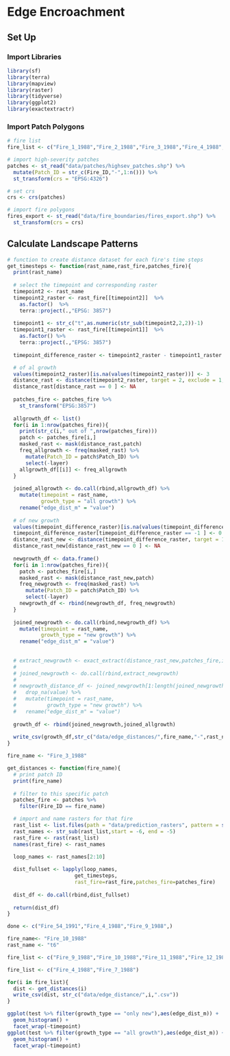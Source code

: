 # Edge Encroachment

## Set Up

### Import Libraries

```r
library(sf)
library(terra)
library(mapview)
library(raster)
library(tidyverse)
library(ggplot2) 
library(exactextractr)
```

### Import Patch Polygons

```r
# fire list
fire_list <- c("Fire_1_1988","Fire_2_1988","Fire_3_1988","Fire_4_1988","Fire_7_1988","Fire_9_1988","Fire_10_1988","Fire_11_1988","Fire_12_1988","Fire_13_1988","Fire_14_1988","Fire_15_1988","Fire_16_1988","Fire_18_1988","Fire_19_1988","Fire_20_1988","Fire_22_1988","Fire_23_1988","Fire_25_1988","Fire_26_1988","Fire_28_1988","Fire_29_1988","Fire_31_1988","Fire_32_1989","Fire_33_1989","Fire_35_1989","Fire_38_1989","Fire_41_1989","Fire_42_1989","Fire_48_1990","Fire_49_1991","Fire_50_1991","Fire_51_1991","Fire_54_1991")

# import high-severity patches
patches <- st_read("data/patches/highsev_patches.shp") %>% 
  mutate(Patch_ID = str_c(Fire_ID,"-",1:n())) %>% 
  st_transform(crs = "EPSG:4326")

# set crs 
crs <- crs(patches)

# import fire polygons
fires_export <- st_read("data/fire_boundaries/fires_export.shp") %>% 
  st_transform(crs = crs)
```

## Calculate Landscape Patterns

```r
# function to create distance dataset for each fire's time steps
get_timesteps <- function(rast_name,rast_fire,patches_fire){
  print(rast_name)
  
  # select the timepoint and corresponding raster
  timepoint2 <- rast_name
  timepoint2_raster <- rast_fire[[timepoint2]]  %>% 
    as.factor()  %>% 
    terra::project(.,"EPSG: 3857")
  
  timepoint1 <- str_c("t",as.numeric(str_sub(timepoint2,2,2))-1)
  timepoint1_raster <- rast_fire[[timepoint1]]  %>% 
    as.factor() %>% 
    terra::project(.,"EPSG: 3857")
  
  timepoint_difference_raster <- timepoint2_raster - timepoint1_raster 

  # of al growth
  values(timepoint2_raster)[is.na(values(timepoint2_raster))] <- 3
  distance_rast <- distance(timepoint2_raster, target = 2, exclude = 1, unit = "m")
  distance_rast[distance_rast == 0 ] <- NA
  
  patches_fire <- patches_fire %>% 
    st_transform("EPSG:3857")
  
  allgrowth_df <- list()
  for(i in 1:nrow(patches_fire)){
    print(str_c(i," out of ",nrow(patches_fire)))
    patch <- patches_fire[i,]
    masked_rast <- mask(distance_rast,patch)
    freq_allgrowth <- freq(masked_rast) %>% 
      mutate(Patch_ID = patch$Patch_ID) %>% 
      select(-layer)
    allgrowth_df[[i]] <- freq_allgrowth
  }
  
  joined_allgrowth <- do.call(rbind,allgrowth_df) %>% 
    mutate(timepoint = rast_name,
           growth_type = "all growth") %>% 
    rename("edge_dist_m" = "value")
  
  # of new growth
  values(timepoint_difference_raster)[is.na(values(timepoint_difference_raster))] <- 3
  timepoint_difference_raster[timepoint_difference_raster == -1 ] <- 0
  distance_rast_new <- distance(timepoint_difference_raster, target = 1, exclude = 0, unit = "m")
  distance_rast_new[distance_rast_new == 0 ] <- NA
  
  newgrowth_df <- data.frame()
  for(i in 1:nrow(patches_fire)){
    patch <- patches_fire[i,]
    masked_rast <- mask(distance_rast_new,patch)
    freq_newgrowth <- freq(masked_rast) %>% 
      mutate(Patch_ID = patch$Patch_ID) %>% 
      select(-layer)
    newgrowth_df <- rbind(newgrowth_df, freq_newgrowth)
  }
  
  joined_newgrowth <- do.call(rbind,newgrowth_df) %>% 
    mutate(timepoint = rast_name,
           growth_type = "new growth") %>% 
    rename("edge_dist_m" = "value")
  
  
  # extract_newgrowth <- exact_extract(distance_rast_new,patches_fire,include_cols = TRUE,max_cells_in_memory = 3e+13)
  # 
  # joined_newgrowth <- do.call(rbind,extract_newgrowth)
  # 
  # newgrowth_distance_df <- joined_newgrowth[1:length(joined_newgrowth$Fire_ID),] %>% 
  #   drop_na(value) %>% 
  #   mutate(timepoint = rast_name,
  #          growth_type = "new growth") %>% 
  #   rename("edge_dist_m" = "value")
  
  growth_df <- rbind(joined_newgrowth,joined_allgrowth)
  
  write_csv(growth_df,str_c("data/edge_distances/",fire_name,"-",rast_name,".csv"))
}
```

```r
fire_name <- "Fire_3_1988"

get_distances <- function(fire_name){
  # print patch ID 
  print(fire_name)
  
  # filter to this specific patch
  patches_fire <- patches %>% 
    filter(Fire_ID == fire_name)

  # import and name rasters for that fire
  rast_list <- list.files(path = "data/prediction_rasters", pattern = str_c(fire_name,"_rf"), all.files=TRUE, full.names=TRUE)
  rast_names <- str_sub(rast_list,start = -6, end = -5)  
  rast_fire <- rast(rast_list)
  names(rast_fire) <- rast_names
    
  loop_names <- rast_names[2:10]

  dist_fullset <- lapply(loop_names,
                      get_timesteps,
                      rast_fire=rast_fire,patches_fire=patches_fire)
    
  dist_df <- do.call(rbind,dist_fullset)
  
  return(dist_df)
}
```

```r
done <- c("Fire_54_1991","Fire_4_1988","Fire_9_1988",)

fire_name<- "Fire_10_1988"
rast_name <- "t6"

fire_list <- c("Fire_9_1988","Fire_10_1988","Fire_11_1988","Fire_12_1988","Fire_13_1988","Fire_14_1988","Fire_15_1988","Fire_16_1988","Fire_18_1988","Fire_19_1988","Fire_20_1988","Fire_22_1988","Fire_23_1988","Fire_25_1988","Fire_26_1988","Fire_28_1988","Fire_29_1988","Fire_31_1988","Fire_32_1989","Fire_33_1989","Fire_35_1989","Fire_38_1989","Fire_41_1989","Fire_42_1989","Fire_48_1990","Fire_49_1991","Fire_50_1991","Fire_51_1991","Fire_1_1988","Fire_2_1988","Fire_3_1988","Fire_4_1988","Fire_7_1988")

fire_list <- c("Fire_4_1988","Fire_7_1988")

for(i in fire_list){
  dist <- get_distances(i)
  write_csv(dist, str_c("data/edge_distance/",i,".csv"))
}
```


```r
ggplot(test %>% filter(growth_type == "only new"),aes(edge_dist_m)) +
  geom_histogram() +
  facet_wrap(~timepoint)
ggplot(test %>% filter(growth_type == "all growth"),aes(edge_dist_m)) +
  geom_histogram() +
  facet_wrap(~timepoint)
```

